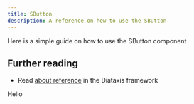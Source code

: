 ```yaml
---
title: SButton
description: A reference on how to use the SButton
---
```



Here is a simple guide on how to use the SButton component

## Further reading

- Read [about reference](https://diataxis.fr/reference/) in the Diátaxis framework

<SButton  size="medium">Hello</SButton>